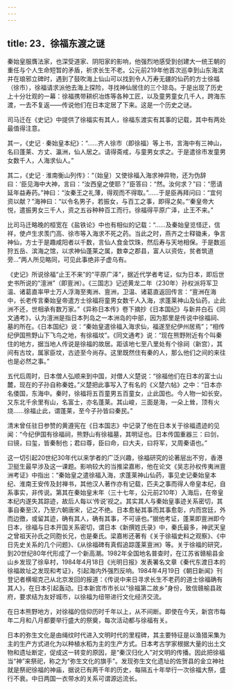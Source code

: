 ```yaml
---
---
---
```

title: 23．徐福东渡之谜
---




秦始皇服膺法家，也深受道家、阴阳家的影响，他强烈地感受到创建大一统王朝的重任与个人生命短暂的矛盾，祈求长生不老。公元前219年他首次巡幸到山东海滨并在琅邪立碑时，遇到了鼓吹海上仙山可以找到令人万寿无疆的仙药的方士徐福（徐市），徐福请求派他去海上探险，寻找神仙居住的三个琼岛。于是出现了历史上十分壮观的一幕：徐福携带耕织冶炼等各种工匠，以及童男童女几千人，跨海东渡，一去不复返——传说他们在日本定居了下来。这是一个历史之谜。

司马迁在《史记》中提供了徐福实有其人，徐福东渡实有其事的记载，其中有两处最值得注意。

其一，《史记 · 秦始皇本纪》：“……齐人徐市（即徐福）等上书，言海中有三神山，名曰蓬莱、方丈、瀛洲，仙人居之。请得斋戒，与童男女求之。于是遣徐市发童男女数千人，人海求仙人。”

其二，《史记 · 淮南衡山列传》：“（始皇）又使徐福入海求神异物，还为伪辞曰：‘臣见海中大神，言曰：“汝西皇之使耶？”臣答曰：“然。汝何求？”曰：“愿请延年益寿药。”神曰：“汝秦王之礼薄，得观而不得取。”……于是臣再拜问曰：“宜何资以献？”海神曰：“以令名男子，若振女，与百工之事，即得之矣。”’秦皇帝大悦，遣振男女三千人，资之五谷种种百工而行。徐福得平原广泽，止王不来。”

比司马迁略晚的桓宽在《盐铁论》中也有相似的记载：“……及秦始皇览怪迂，信祥，使卢生求羡门高、徐市等入海求不死之药。当此之时，燕齐之士释锄耒，争言神仙，方士于是趣咸阳者以千数，言仙人食金饮珠，然后寿与天地相保。于是数巡狩五岳、滨海之馆，以求神仙蓬莱之属，数幸之郡县，富人以资佐，贫者筑道旁…”两人所见略同，可见此事绝非子虚乌有。

《史记》所说徐福“止王不来”的“平原广泽”，据近代学者考证，似为日本，即后世史书所说的“澶洲”（即亶洲）。《三国志》记述黄龙二年（230年）孙权派将军卫温、诸葛直率甲士万人浮海至夷洲、亶洲，卫温、诸葛直返回传言：“亶洲在海中，长老传言秦始皇帝遣方士徐福将童男女数千人入海，求蓬莱神山及仙药，止此洲不还，世相承有数万家。”《异称日本传》卷下摘抄《日本国纪》与新井白石《同文通考》，认为澶洲是指日本列岛之一本洲岛的中部，因为那里是传说中徐福祠、墓的所在。《日本国纪》说：“秦始皇遣徐福入海求仙，福遂至纪伊州居焉”；“相传纪伊国熊野山下飞鸟之地，有徐福坟”。《同文通考》说：“现在熊野附近有个叫秦住的地方，据当地人传说是徐福的故居。距该地七至八里处有个徐祠（新宫），其间有古坟，属家臣坟，古迹至今尚存。这里既然住有秦的人，那么他们之间的来往也是必然之事。”

五代后周时，日本僧人弘顺来到中国，对僧人义楚说：“徐福他们在日本的富士山麓，现在的子孙自称秦姓。”义楚把此事写入了有名的《义楚六帖》之中：“日本亦名倭国，东海中。秦时，徐福将五百童男五百童女，止此国也。今人物一如长安。又东北千余里有山，名富士，亦名蓬莱。其山峻，三面是海，一朵上耸，顶有火烧……徐福止此，谓蓬莱，至今子孙皆曰秦民。”

清末曾任驻日参赞的黄遵宪在《日本国志》中记录了他在日本关于徐福遗迹的见闻：“今纪伊国有徐福祠，熊野山有徐福墓，其明证也。日本传国重器三：曰剑，曰镜，曰玺，皆秦制也；君曰尊，臣曰命，曰大夫，曰将军，又周秦语也。”

这一切引起20世纪30年代以来学者的广泛兴趣，徐福研究的论著层出不穷，香港卫挺生最早涉及这一课题。影响较大的当推梁嘉彬，他在论文《吴志孙权传夷洲亶洲考证》中指出：“秦始皇之遣徐福入海，求蓬莱神山仙药，事见史记秦始皇本纪、淮南王安传及封禅书，其他汉人著作亦有记载，匹夫之事而得人帝皇本纪，自系事实，非传说。第其在秦始皇末年（三十七年，公元前210年）入海后，在帝皇本纪内遂失其踪迹，故后人每以‘传说’视之。其实其人与秦始皇事迹关系密切，其事自秦至汉，乃至六朝唐宋，记之不绝。日本愈秘其事而其事愈彰，内而宫廷，外而边徼，或留其迹，确有其人，确有其事，不可诬也。”据他考证，蓬莱即亶洲即今日本，徐福与日本开国关系密切，谓日本《新撰姓氏录》中，秦氏最多，神武天皇之曾祖天孙氏之同胞长兄，也是秦氏。梁嘉彬还著有《关于徐福史料之观察》、《中日先史关系的几个问题》、《从徐福碑有真假追踪蓬莱亶洲》等。关于徐福的研究，到20世纪80年代形成了一个新高潮。1982年全国地名普查时，在江苏省赣榆县金山乡发现了徐阜村，1984年4月18日《光明日报》发表署名文章《秦代东渡日本的徐福故址之发现和考证》，引起海内外强烈反响。1984年4月19日《朝日新闻》刊登记者横堀克己从北京发回的报道：《传说中来日寻求长生不老药的道士徐福确有其人》，在日本引起轰动。日本新宫市市长以“徐福第二故乡”身份，致信赣榆县政府，要求结为友好城市，以徐福为纽带进行文化经济交流。

在日本熊野地方，对徐福的信仰历时千年以上，从不间断。即使在今天，新宫市每年二月和八月都要举行盛大的祭奠，每次活动都与徐福有关。

日本的弥生文化是由绳纹时代进入文明时代的里程碑，其主要特征是以渔猎采集为主的生产方式进化为以种植水稻为主的生产方式。日本考古学家根据大量的出土文物和遗址断定，促成这一转变的原因，是“秦汉归化人”对文明的传播。因此把徐福当“神”来祭祀，称之为“弥生文化的旗手”。发现弥生文化遗址的佐贺县的金立神社就是祭祀徐福的神庙，据说已有两千年的历史，每隔五十年举行一次徐福大祭，盛行不衰。中日两国一衣带水的关系可谓源远流长。